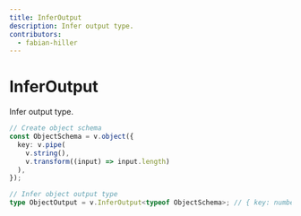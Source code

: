 ```yaml
---
title: InferOutput
description: Infer output type.
contributors:
  - fabian-hiller
---
```


# InferOutput

Infer output type.

```ts
// Create object schema
const ObjectSchema = v.object({
  key: v.pipe(
    v.string(),
    v.transform((input) => input.length)
  ),
});

// Infer object output type
type ObjectOutput = v.InferOutput<typeof ObjectSchema>; // { key: number }
```
